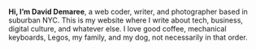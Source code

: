 **Hi, I’m David Demaree**, a web coder, writer, and photographer based in suburban NYC. This is my website where I write about tech, business, digital culture, and whatever else. I love good coffee, mechanical keyboards, Legos, my family, and my dog, not necessarily in that order.
